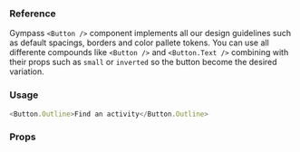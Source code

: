 ### Reference

Gympass `<Button />` component implements all our design guidelines such as default spacings, borders and color pallete tokens.
You can use all differente compounds like `<Button />` and `<Button.Text />` combining with their props such as `small` or `inverted` so the button become the desired variation.

### Usage

```javascript
<Button.Outline>Find an activity</Button.Outline>
```

### Props

<PropsTable component="Button.Outline" platform="web" />

